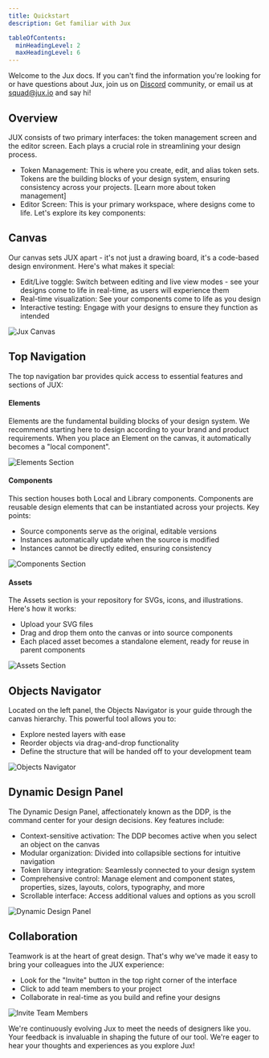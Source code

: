 ```yaml
---
title: Quickstart
description: Get familiar with Jux

tableOfContents:
  minHeadingLevel: 2
  maxHeadingLevel: 6
---
```



Welcome to the Jux docs. If you can't find the information you're looking for or have questions about Jux, join us on [Discord](https://discord.gg/BSXsahmyVQ) community, or email us at [squad@jux.io](mailto:squad@jux.io) and say hi!

## Overview

JUX consists of two primary interfaces: the token management screen and the editor screen. Each plays a crucial role in streamlining your design process.

- Token Management: This is where you create, edit, and alias token sets. Tokens are the building blocks of your design system, ensuring consistency across your projects. [Learn more about token management]
- Editor Screen: This is your primary workspace, where designs come to life. Let's explore its key components:

## Canvas

Our canvas sets JUX apart - it's not just a drawing board, it's a code-based design environment. Here's what makes it special:

- Edit/Live toggle: Switch between editing and live view modes - see your designs come to life in real-time, as users will experience them
- Real-time visualization: See your components come to life as you design
- Interactive testing: Engage with your designs to ensure they function as intended

<CaptionImage caption="Jux Canvas">
  <Image src={canvas} alt="Jux Canvas" />
</CaptionImage>

## Top Navigation

The top navigation bar provides quick access to essential features and sections of JUX:

#### Elements

Elements are the fundamental building blocks of your design system. We recommend starting here to design according to your brand and product requirements. When you place an Element on the canvas, it automatically becomes a "local component".

<CaptionImage caption="Elements Section">
  <Image src={elements} alt="Elements Section" />
</CaptionImage>

#### Components

This section houses both Local and Library components. Components are reusable design elements that can be instantiated across your projects. Key points:

- Source components serve as the original, editable versions
- Instances automatically update when the source is modified
- Instances cannot be directly edited, ensuring consistency

<CaptionImage caption="Components Section">
  <Image src={components} alt="Components Section" />
</CaptionImage>

#### Assets

The Assets section is your repository for SVGs, icons, and illustrations. Here's how it works:

- Upload your SVG files
- Drag and drop them onto the canvas or into source components
- Each placed asset becomes a standalone element, ready for reuse in parent components

<CaptionImage caption="Assets Section">
  <Image src={assets} alt="Assets Section" />
</CaptionImage>

## Objects Navigator

Located on the left panel, the Objects Navigator is your guide through the canvas hierarchy. This powerful tool allows you to:

- Explore nested layers with ease
- Reorder objects via drag-and-drop functionality
- Define the structure that will be handed off to your development team

<CaptionImage caption="Objects Navigator">
  <Image src={objectsNavigator} alt="Objects Navigator" />
</CaptionImage>

## Dynamic Design Panel

The Dynamic Design Panel, affectionately known as the DDP, is the command center for your design decisions. Key features include:

- Context-sensitive activation: The DDP becomes active when you select an object on the canvas
- Modular organization: Divided into collapsible sections for intuitive navigation
- Token library integration: Seamlessly connected to your design system
- Comprehensive control: Manage element and component states, properties, sizes, layouts, colors, typography, and more
- Scrollable interface: Access additional values and options as you scroll

<CaptionImage caption="Dynamic Design Panel">
  <Image src={ddp} alt="Dynamic Design Panel" />
</CaptionImage>

## Collaboration

Teamwork is at the heart of great design. That's why we've made it easy to bring your colleagues into the JUX experience:

- Look for the "Invite" button in the top right corner of the interface
- Click to add team members to your project
- Collaborate in real-time as you build and refine your designs

<CaptionImage caption="Invite Team Members">
  <Image src={invite} alt="Invite Team Members" />
</CaptionImage>

We're continuously evolving Jux to meet the needs of designers like you. Your feedback is invaluable in shaping the future of our tool. We're eager to hear your thoughts and experiences as you explore Jux!